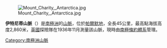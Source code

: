 [[Image:Mount_Charity,_Antarctica.jpg|right]]

'''伊特尼蒂山脈'''（{{lang-en|Eternity Range}}）是[[南極洲|南極洲]]的[[山脈|山脈]]，位於[[帕爾默地|帕爾默地]]，全長45公里，最高點海拔高度2,860米，[[英國|英國]]探險隊在1936年11月測量該山脈，現時由[[南極條約體系|南極條約體系]]管理。

{{Antarctica-geo-stub}}
[[Category:南極洲山脈|Category:南極洲山脈]]